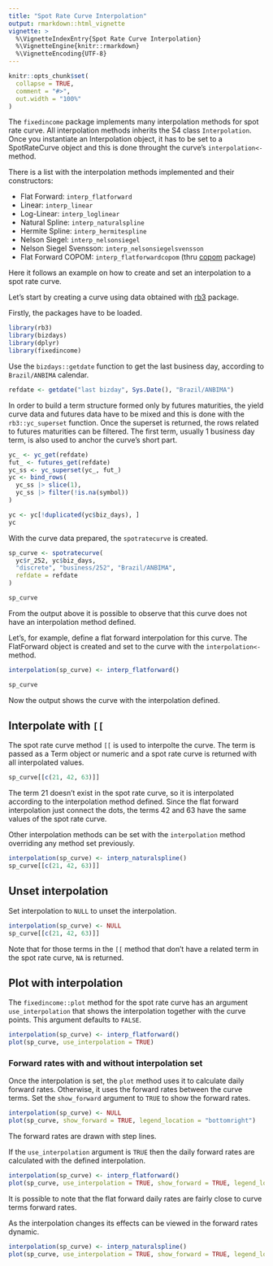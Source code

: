 ```yaml
---
title: "Spot Rate Curve Interpolation"
output: rmarkdown::html_vignette
vignette: >
  %\VignetteIndexEntry{Spot Rate Curve Interpolation}
  %\VignetteEngine{knitr::rmarkdown}
  %\VignetteEncoding{UTF-8}
---
```


```r
knitr::opts_chunk$set(
  collapse = TRUE,
  comment = "#>",
  out.width = "100%"
)
```

The `fixedincome` package implements many interpolation methods for spot rate curve.
All interpolation methods inherits the S4 class `Interpolation`.
Once you instantiate an Interpolation object, it has to be set to a SpotRateCurve object and this
is done throught the curve's `interpolation<-` method.

There is a list with the interpolation methods implemented and their constructors:

- Flat Forward: `interp_flatforward`
- Linear: `interp_linear`
- Log-Linear: `interp_loglinear`
- Natural Spline: `interp_naturalspline`
- Hermite Spline: `interp_hermitespline`
- Nelson Siegel: `interp_nelsonsiegel`
- Nelson Siegel Svensson: `interp_nelsonsiegelsvensson`
- Flat Forward COPOM: `interp_flatforwardcopom`
  (thru [copom](https://github.com/wilsonfreitas/copom) package)

Here it follows an example on how to create and set an interpolation to a spot rate curve.

Let's start by creating a curve using data obtained with [rb3](https://github.com/wilsonfreitas/rb3)
package.

Firstly, the packages have to be loaded.

```r
library(rb3)
library(bizdays)
library(dplyr)
library(fixedincome)
```

Use the `bizdays::getdate` function to get the last business day, according to `Brazil/ANBIMA`
calendar.

```r
refdate <- getdate("last bizday", Sys.Date(), "Brazil/ANBIMA")
```

In order to build a term structure formed only by futures maturities, the yield curve data and
futures data have to be mixed and this is done with the `rb3::yc_superset` function.
Once the superset is returned, the rows related to futures maturities can be filtered.
The first term, usually 1 business day term, is also used to anchor the curve's short part.

```r
yc_ <- yc_get(refdate)
fut_ <- futures_get(refdate)
yc_ss <- yc_superset(yc_, fut_)
yc <- bind_rows(
  yc_ss |> slice(1),
  yc_ss |> filter(!is.na(symbol))
)

yc <- yc[!duplicated(yc$biz_days), ]
yc
```

With the curve data prepared, the `spotratecurve` is created.

```r
sp_curve <- spotratecurve(
  yc$r_252, yc$biz_days,
  "discrete", "business/252", "Brazil/ANBIMA",
  refdate = refdate
)

sp_curve
```

From the output above it is possible to observe that this curve does not have an interpolation
method defined.

Let's, for example, define a flat forward interpolation for this curve.
The FlatForward object is created and set to the curve with the `interpolation<-` method.

```r
interpolation(sp_curve) <- interp_flatforward()

sp_curve
```

Now the output shows the curve with the interpolation defined.

## Interpolate with `[[`

The spot rate curve method `[[` is used to interpolte the curve.
The term is passed as a Term object or numeric and a spot rate curve is returned with all
interpolated values.

```r
sp_curve[[c(21, 42, 63)]]
```

The term 21 doesn't exist in the spot rate curve, so it is interpolated according to
the interpolation method defined.
Since the flat forward interpolation just connect the dots, the terms 42 and 63 have the same values
of the spot rate curve.

Other interpolation methods can be set with the `interpolation` method overriding any method set
previously.

```r
interpolation(sp_curve) <- interp_naturalspline()
sp_curve[[c(21, 42, 63)]]
```

## Unset interpolation

Set interpolation to `NULL` to unset the interpolation.

```r
interpolation(sp_curve) <- NULL
sp_curve[[c(21, 42, 63)]]
```

Note that for those terms in the `[[` method that don't have a related term in the spot rate curve,
`NA` is returned.

## Plot with interpolation

The `fixedincome::plot` method for the spot rate curve has an argument `use_interpolation` that
shows the interpolation together with the curve points.
This argument defaults to `FALSE`.

```r
interpolation(sp_curve) <- interp_flatforward()
plot(sp_curve, use_interpolation = TRUE)
```

### Forward rates with and without interpolation set

Once the interpolation is set, the `plot` method uses it to calculate daily forward rates.
Otherwise, it uses the forward rates between the curve terms.
Set the `show_forward` argument to `TRUE` to show the forward rates.

```r
interpolation(sp_curve) <- NULL
plot(sp_curve, show_forward = TRUE, legend_location = "bottomright")
```

The forward rates are drawn with step lines.

If the `use_interpolation` argument is `TRUE` then the daily forward rates are calculated with
the defined interpolation.

```r
interpolation(sp_curve) <- interp_flatforward()
plot(sp_curve, use_interpolation = TRUE, show_forward = TRUE, legend_location = "bottomright")
```

It is possible to note that the flat forward daily rates are fairly close to curve terms forward
rates.

As the interpolation changes its effects can be viewed in the forward rates dynamic.

```r
interpolation(sp_curve) <- interp_naturalspline()
plot(sp_curve, use_interpolation = TRUE, show_forward = TRUE, legend_location = "bottomright")
```
